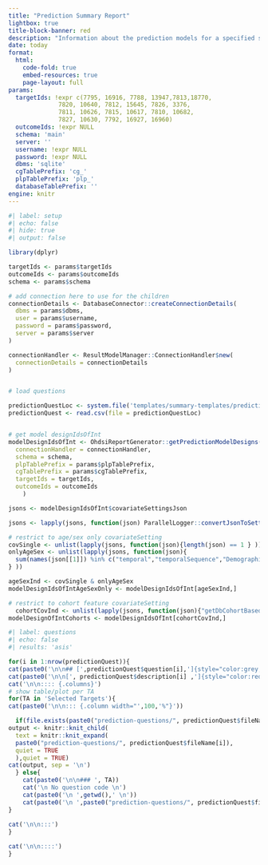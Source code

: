 ```yaml
---
title: "Prediction Summary Report"
lightbox: true
title-block-banner: red
description: "Information about the prediction models for a specified set of target cohorts."
date: today
format: 
  html:
    code-fold: true
    embed-resources: true
    page-layout: full
params:
  targetIds: !expr c(7795, 16916, 7788, 13947,7813,18770,
              7820, 10640, 7812, 15645, 7826, 3376,
              7811, 10626, 7815, 10617, 7810, 10682,
              7827, 10630, 7792, 16927, 16960)
  outcomeIds: !expr NULL         
  schema: 'main'
  server: ''
  username: !expr NULL
  password: !expr NULL
  dbms: 'sqlite'
  cgTablePrefix: 'cg_'
  plpTablePrefix: 'plp_'
  databaseTablePrefix: ''
engine: knitr
---
```


```r
#| label: setup
#| echo: false
#| hide: true
#| output: false

library(dplyr)

targetIds <- params$targetIds
outcomeIds <- params$outcomeIds
schema <- params$schema

# add connection here to use for the children
connectionDetails <- DatabaseConnector::createConnectionDetails(
  dbms = params$dbms, 
  user = params$username, 
  password = params$password, 
  server = params$server
)

connectionHandler <- ResultModelManager::ConnectionHandler$new(
  connectionDetails = connectionDetails
)


# load questions

predictionQuestLoc <- system.file('templates/summary-templates/prediction-questions.csv', package = 'OhdsiReportGenerator')
predictionQuest <- read.csv(file = predictionQuestLoc)


# get model designIdsOfInt
modelDesignIdsOfInt <- OhdsiReportGenerator::getPredictionModelDesigns(
  connectionHandler = connectionHandler, 
  schema = schema, 
  plpTablePrefix = params$plpTablePrefix, 
  cgTablePrefix = params$cgTablePrefix,
  targetIds = targetIds, 
  outcomeIds = outcomeIds
    )

jsons <- modelDesignIdsOfInt$covariateSettingsJson

jsons <- lapply(jsons, function(json) ParallelLogger::convertJsonToSettings(json))

# restrict to age/sex only covariateSetting
covSingle <- unlist(lapply(jsons, function(json){length(json) == 1 } ))
onlyAgeSex <- unlist(lapply(jsons, function(json){
  sum(names(json[[1]]) %in% c("temporal","temporalSequence","DemographicsGender", "DemographicsAgeGroup", "longTermStartDays", "mediumTermStartDays", "shortTermStartDays", "endDays", "includedCovariateConceptIds", "addDescendantsToInclude", "excludedCovariateConceptIds", "addDescendantsToExclude", "includedCovariateIds")) == length(json[[1]])
} ))

ageSexInd <- covSingle & onlyAgeSex
modelDesignIdsOfIntAgeSexOnly <- modelDesignIdsOfInt[ageSexInd,]

# restrict to cohort feature covariateSetting  
  cohortCovInd <- unlist(lapply(jsons, function(json){"getDbCohortBasedCovariatesData" %in% unlist(lapply(json, function(cset) attr(cset,"fun")))} ))
modelDesignOfIntCohorts <- modelDesignIdsOfInt[cohortCovInd,]

```

```r
#| label: questions
#| echo: false
#| results: 'asis'

for(i in 1:nrow(predictionQuest)){
cat(paste0('\n\n## [',predictionQuest$question[i],']{style="color:grey;"}'))
cat(paste0('\n\n[', predictionQuest$description[i] ,']{style="color:red;font-size: small;"}'))  
cat('\n\n:::: {.columns}')
# show table/plot per TA
for(TA in 'Selected Targets'){
cat(paste0('\n\n::: {.column width="',100,'%"}'))

  if(file.exists(paste0("prediction-questions/", predictionQuest$fileName[i]))){
output <- knitr::knit_child(
  text = knitr::knit_expand(
  paste0("prediction-questions/", predictionQuest$fileName[i]), 
  quiet = TRUE
  ),quiet = TRUE)
cat(output, sep = '\n')
  } else{
    cat(paste0('\n\n### ', TA))
    cat('\n No question code \n')
    cat(paste0('\n ',getwd(),' \n'))
    cat(paste0('\n ',paste0("prediction-questions/", predictionQuest$fileName[i]),' \n'))
}
  
cat('\n\n:::')
}

cat('\n\n::::')
}
  

```
